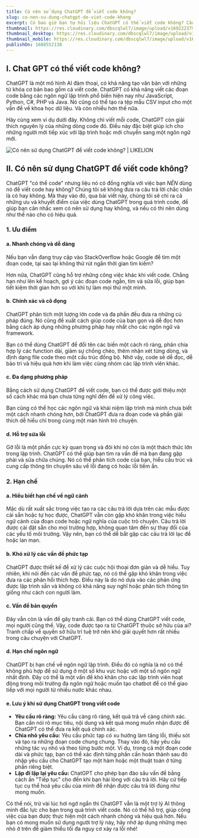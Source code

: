 ```yaml
---
title: Có nên sử dụng ChatGPT để viết code không?
slug: co-nen-su-dung-chatgpt-de-viet-code-khong
excerpt: Có bao giờ bạn tự hỏi liệu ChatGPT có thể viết code không? Câu trả lời là có. Thế nhưng điều gì cũng có 2 mặt.
thumbnail: https://res.cloudinary.com/dbscqlwl7/image/upload/v1692223795/blogs/cach-chatgpt-giup-ban-viet-code/gpt-thumbnail_bmraxi.png
thumbnail_desktop: https://res.cloudinary.com/dbscqlwl7/image/upload/v1692223795/blogs/cach-chatgpt-giup-ban-viet-code/gpt-thumbnail_bmraxi.png
thumbnail_mobile: https://res.cloudinary.com/dbscqlwl7/image/upload/v1692223796/blogs/cach-chatgpt-giup-ban-viet-code/gpt-thumbnail_mobile_lqo0l2.png
publishOn: 1688552138
---
```


## I. Chat GPT có thể viết code không?

ChatGPT là một mô hình AI đàm thoại, có khả năng tạo văn bản với những từ khóa cơ bản bao gồm cả viết code. ChatGPT có khả năng viết các đoạn code bằng các ngôn ngữ lập trình phổ biến hiện nay như JavaScript, Python, C#, PHP và Java. Nó cũng có thể tạo ra tệp mẫu CSV input cho một vấn đề về khoa học dữ liệu. Và còn nhiều hơn thế nữa.

Hãy cùng xem ví dụ dưới đây. Không chỉ viết mỗi code, ChatGPT còn giải thích nguyên lý của những dòng code đó. Điều này đặc biệt giúp ích cho những người mới tiếp xúc với lập trình hoặc mới chuyển sang một ngôn ngữ mới.

![Có nên sử dụng ChatGPT để viết code không? | LIKELION](https://res.cloudinary.com/dbscqlwl7/image/upload/v1688559024/blogs/cach-chatgpt-giup-ban-viet-code/image_201_vrhnyw.png)

## II. Có nên sử dụng ChatGPT để viết code không?

ChatGPT "có thể code" nhưng liệu nó có đồng nghĩa với việc bạn _NÊN_ dùng nó để viết code hay không? Chúng tôi sẽ không đưa ra câu trả lời chắc chắn là có hay không. Mà thay vào đó, qua bài viết này, chúng tôi sẽ chỉ ra cả những ưu và khuyết điểm của việc dùng ChatGPT trong quá trình code, để giúp bạn cân nhắc xem có nên sử dụng hay không, và nếu có thì nên dùng như thế nào cho có hiệu quả.

### 1. Ưu điểm

#### a. Nhanh chóng và dễ dàng

Nếu bạn vẫn đang truy cập vào StackOverflow hoặc Google để tìm một đoạn code, tại sao lại không thử rút ngắn thời gian tìm kiếm?

Hơn nữa, ChatGPT cũng hỗ trợ những công việc khác khi viết code. Chẳng hạn như lên kế hoạch, gợi ý các đoạn code ngắn, tìm và sửa lỗi, giúp bạn tiết kiệm thời gian hơn so với khi tự làm mọi thứ một mình.

#### b. Chính xác và cô đọng

ChatGPT phân tích một lượng lớn code và đa phần đều đưa ra những cú pháp đúng. Nó cũng đề xuất cách giúp code của bạn gọn và dễ đọc hơn bằng cách áp dụng những phương pháp hay nhất cho các ngôn ngữ và framework.

Bạn có thể dùng ChatGPT để đổi tên các biến một cách rõ ràng, phân chia hợp lý các function dài, giảm sự chồng chéo, thêm nhận xét từng dòng, và định dạng file code theo một cấu trúc đồng bộ. Nhờ vậy, code sẽ dễ đọc, dễ bảo trì và hiệu quả hơn khi làm việc cùng nhóm các lập trình viên khác.

#### c. Đa dạng phương pháp

Bằng cách sử dụng ChatGPT để viết code, bạn có thể được giới thiệu một số cách khác mà bạn chưa từng nghĩ đến để xử lý công việc.

Bạn cũng có thể học các ngôn ngữ và khái niệm lập trình mà mình chưa biết một cách nhanh chóng hơn, bởi ChatGPT đưa ra đoạn code và phần giải thích dễ hiểu chỉ trong cùng một màn hình trò chuyện.

#### d. Hỗ trợ sửa lỗi

Gỡ lỗi là một phần cực kỳ quan trọng và đôi khi nó còn là một thách thức lớn trong lập trình. ChatGPT có thể giúp bạn tìm ra vấn đề mà bạn đang gặp phải và sửa chữa chúng. Nó có thể phân tích code của bạn, hiểu cấu trúc và cung cấp thông tin chuyên sâu về lỗi đang có hoặc lỗi tiềm ẩn.

### 2. Hạn chế

#### a. Hiểu biết hạn chế về ngữ cảnh

Mặc dù rất xuất sắc trong việc tạo ra các câu trả lời dựa trên các mẫu được cài sẵn hoặc tự học được, ChatGPT vẫn còn gặp khó khăn trong việc hiểu ngữ cảnh của đoạn code hoặc ngữ nghĩa của cuộc trò chuyện. Câu trả lời được cài đặt sẵn cho mọi trường hợp, không quan tâm đến sự thay đổi của các yếu tố môi trường. Vậy nên, bạn có thể dễ bắt gặp các câu trả lời lạc đề hoặc lan man.

#### b. Khó xử lý các vấn đề phức tạp

ChatGPT được thiết kế để xử lý các cuộc hội thoại đơn giản và dễ hiểu. Tuy nhiên, khi nói đến các vấn đề phức tạp, nó có thể gặp khó khăn trong việc đưa ra các phản hồi thích hợp. Điều này là do nó dựa vào các phản ứng được lập trình sẵn và không có khả năng suy nghĩ hoặc phân tích thông tin giống như cách con người làm.

#### c. Vấn đề bản quyền

Đây vẫn còn là vấn đề gây tranh cãi. Bạn có thể dùng ChatGPT viết code, mọi người cũng thế. Vậy, code được tạo ra từ ChatGPT thuộc sở hữu của ai? Tranh chấp về quyền sở hữu trí tuệ trở nên khó giải quyết hơn rất nhiều trong câu chuyện với ChatGPT.

#### d. Hạn chế ngôn ngữ

ChatGPT bị hạn chế về ngôn ngữ lập trình. Điều đó có nghĩa là nó có thể không phù hợp để sử dụng ở một số khu vực hoặc với một số ngôn ngữ nhất định. Đây có thể là một vấn đề khó khăn cho các lập trình viên hoạt động trong môi trường đa ngôn ngữ hoặc muốn tạo chatbot để có thể giao tiếp với mọi người từ nhiều nước khác nhau.

#### e. Lưu ý khi sử dụng ChatGPT trong viết code

- **Yêu cầu rõ ràng:** Yêu cầu càng rõ ràng, kết quả trả về càng chính xác. Bạn cần nói rõ mục tiêu, nội dung và kết quả mong muốn nhận được để ChatGPT có thể đưa ra kết quả chính xác.
- **Chia nhỏ yêu cầu:** Yêu cầu phức tạp có xu hướng làm tăng lỗi, thiếu sót và tạo ra những đoạn code chung chung. Thay vào đó, hãy yêu cầu những tác vụ nhỏ và theo từng bước một. Ví dụ, trong cả một đoạn code dài và phức tạp, bạn có thể xác định từng phần cần hoàn thành sau đó nhập yêu cầu cho ChatGPT tạo một hàm hoặc một thuật toán ở từng phần riêng biệt.
- **Lặp đi lặp lại yêu cầu:** ChatGPT cho phép bạn đào sâu vấn đề bằng cách ấn "Tiếp tục" cho đến khi bạn hài lòng với câu trả lời. Hãy cứ tiếp tục cụ thể hoá yêu cầu của mình để nhận được câu trả lời đúng như mong muốn.

Có thể nói, trừ vài lúc hơi ngớ ngẩn thì ChatGPT vẫn là một trợ lý AI thông minh đắc lực cho bạn trong quá trình viết code. Nó có thể hỗ trợ, giúp công việc của bạn được thực hiện một cách nhanh chóng và hiệu quả hơn. Nếu bạn có mong muốn sử dụng người trợ lý này, hãy nhớ áp dụng những mẹo nhỏ ở trên để giảm thiểu tối đa nguy cơ xảy ra lỗi nhé!
